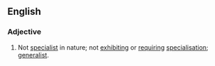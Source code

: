 ==English==

===Adjective===
{{en-adj}}

# Not [[specialist]] in nature; not [[exhibit]]ing or [[require|requiring]] [[specialisation]]; [[generalist]].